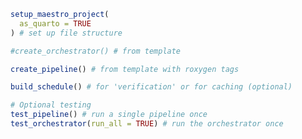 

```r
setup_maestro_project(
  as_quarto = TRUE
) # set up file structure

#create_orchestrator() # from template

create_pipeline() # from template with roxygen tags

build_schedule() # for 'verification' or for caching (optional)

# Optional testing
test_pipeline() # run a single pipeline once
test_orchestrator(run_all = TRUE) # run the orchestrator once
```

